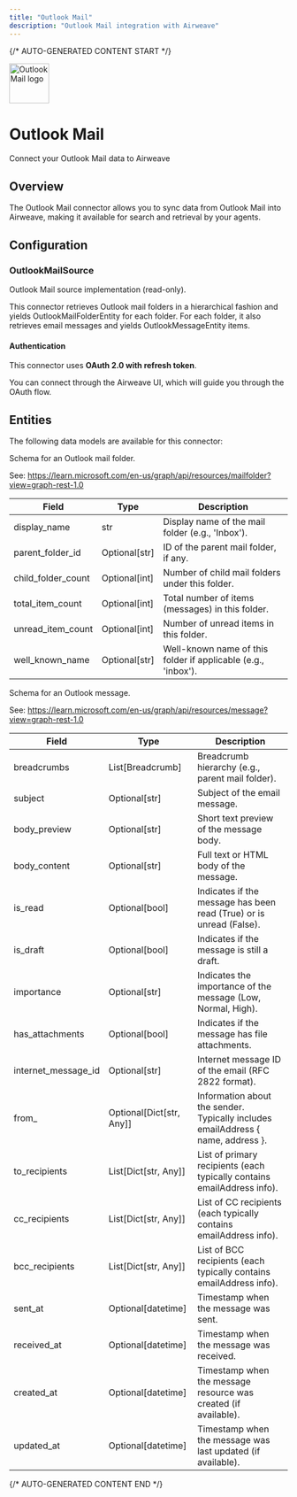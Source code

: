 ```yaml
---
title: "Outlook Mail"
description: "Outlook Mail integration with Airweave"
---
```


{/* AUTO-GENERATED CONTENT START */}



<div className="connector-header">
  <img src="icon.svg" alt="Outlook Mail logo" width="72" height="72" className="connector-icon" />
  <div className="connector-info">
    <h1>Outlook Mail</h1>
    <p>Connect your Outlook Mail data to Airweave</p>
  </div>
</div>

## Overview

The Outlook Mail connector allows you to sync data from Outlook Mail into Airweave, making it available for search and retrieval by your agents.

## Configuration


### OutlookMailSource

Outlook Mail source implementation (read-only).

This connector retrieves Outlook mail folders in a hierarchical fashion
and yields OutlookMailFolderEntity for each folder. For each folder, it
also retrieves email messages and yields OutlookMessageEntity items.

#### Authentication

This connector uses **OAuth 2.0 with refresh token**.

You can connect through the Airweave UI, which will guide you through the OAuth flow.


## Entities

The following data models are available for this connector:

<Accordion title="OutlookMailFolderEntity">

Schema for an Outlook mail folder.

See:
  https://learn.microsoft.com/en-us/graph/api/resources/mailfolder?view=graph-rest-1.0

| Field | Type | Description |
|-------|------|-------------|
| display_name | str | Display name of the mail folder (e.g., 'Inbox'). |
| parent_folder_id | Optional[str] | ID of the parent mail folder, if any. |
| child_folder_count | Optional[int] | Number of child mail folders under this folder. |
| total_item_count | Optional[int] | Total number of items (messages) in this folder. |
| unread_item_count | Optional[int] | Number of unread items in this folder. |
| well_known_name | Optional[str] | Well-known name of this folder if applicable (e.g., 'inbox'). |

</Accordion>
<Accordion title="OutlookMessageEntity">

Schema for an Outlook message.

See:
  https://learn.microsoft.com/en-us/graph/api/resources/message?view=graph-rest-1.0

| Field | Type | Description |
|-------|------|-------------|
| breadcrumbs | List[Breadcrumb] | Breadcrumb hierarchy (e.g., parent mail folder). |
| subject | Optional[str] | Subject of the email message. |
| body_preview | Optional[str] | Short text preview of the message body. |
| body_content | Optional[str] | Full text or HTML body of the message. |
| is_read | Optional[bool] | Indicates if the message has been read (True) or is unread (False). |
| is_draft | Optional[bool] | Indicates if the message is still a draft. |
| importance | Optional[str] | Indicates the importance of the message (Low, Normal, High). |
| has_attachments | Optional[bool] | Indicates if the message has file attachments. |
| internet_message_id | Optional[str] | Internet message ID of the email (RFC 2822 format). |
| from_ | Optional[Dict[str, Any]] | Information about the sender. Typically includes emailAddress { name, address }. |
| to_recipients | List[Dict[str, Any]] | List of primary recipients (each typically contains emailAddress info). |
| cc_recipients | List[Dict[str, Any]] | List of CC recipients (each typically contains emailAddress info). |
| bcc_recipients | List[Dict[str, Any]] | List of BCC recipients (each typically contains emailAddress info). |
| sent_at | Optional[datetime] | Timestamp when the message was sent. |
| received_at | Optional[datetime] | Timestamp when the message was received. |
| created_at | Optional[datetime] | Timestamp when the message resource was created (if available). |
| updated_at | Optional[datetime] | Timestamp when the message was last updated (if available). |

</Accordion>




{/* AUTO-GENERATED CONTENT END */}
